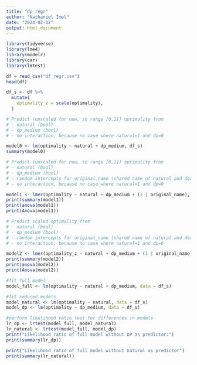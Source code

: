 ```yaml
---
title: "dp_regr"
author: "Nathaniel Imel"
date: "2024-02-12"
output: html_document
---
```


```r
library(tidyverse)
library(lme4)
library(modelr)
library(car)
library(lmtest)
```


```r
df = read_csv("df_regr.csv")
head(df)
```


```r

df_s <- df %>% 
  mutate(
    optimality_z = scale(optimality),
  )
```

```r

# Predict (unscaled for now, so range [0,1]) optimality from
# - natural (bool)
# - dp_medium (bool)
# - no interaction, because no case where natural=1 and dp=0

model0 <- lm(optimality ~ natural + dp_medium, df_s)
summary(model0)
```


```r

# Predict (unscaled for now, so range [0,1]) optimality from
# - natural (bool)
# - dp_medium (bool)
# - random intercepts for original_name (shared name of natural and derived variants)
# - no interaction, because no case where natural=1 and dp=0

model1 <- lmer(optimality ~ natural + dp_medium + (1 | original_name), df_s)
print(summary(model1))
print(anova(model1))
print(Anova(model1))
```


```r

# Predict scaled optimality from
# - natural (bool)
# - dp_medium (bool)
# - random intercepts for original_name (shared name of natural and derived variants)
# - no interaction, because no case where natural=1 and dp=0

model2 <- lmer(optimality_z ~ natural + dp_medium + (1 | original_name), df_s)
print(summary(model2))
print(anova(model2))
print(Anova(model2))
```


```r

#fit full model
model_full <- lm(optimality ~ natural + dp_medium, data = df_s)

#fit reduced models
model_natural <- lm(optimality ~ natural, data = df_s)
model_dp <- lm(optimality ~ dp_medium, data = df_s)

#perform likelihood ratio test for differences in models
lr_dp <- lrtest(model_full, model_natural)
lr_natural <- lrtest(model_full, model_dp)
print("Likelihood ratio of full model without DP as predictor:")
print(summary(lr_dp))

print("Likelihood ratio of full model without natural as predictor")
print(summary(lr_natural))
```